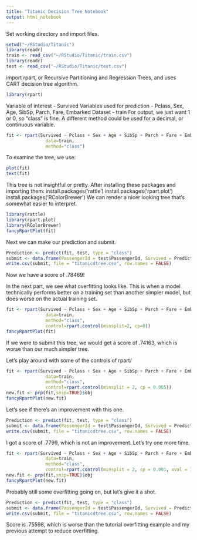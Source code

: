 ```yaml
---
title: "Titanic Decision Tree Notebook"
output: html_notebook
---
```


Set working directory and import files.

```r
setwd("~/RStudio/Titanic")
library(readr)
train <- read_csv("~/RStudio/Titanic/train.csv")
library(readr)
test <- read_csv("~/RStudio/Titanic/test.csv")
```

import rpart, or Recursive Partitioning and Regression Trees, and uses CART decision tree algorithm.

```r
library(rpart)
```

Variable of interest - Survived
Variables used for prediction - Pclass, Sex, Age, SibSp, Parch, Fare, Embarked
Dataset - train
For output, we just want 1 or 0, so "class" is fine. A different method could be used for a decimal, 
or continuous variable.

```r
fit <- rpart(Survived ~ Pclass + Sex + Age + SibSp + Parch + Fare + Embarked,
               data=train,
               method="class")
```

To examine the tree, we use:

```r
plot(fit)
text(fit)
```

This tree is not insightful or pretty. After installing these packages and importing them:
install.packages('rattle')
install.packages('rpart.plot')
install.packages('RColorBrewer')
We can render a nicer looking tree that's somewhat easier to interpret.

```r
library(rattle)
library(rpart.plot)
library(RColorBrewer)
fancyRpartPlot(fit)
```

Next we can make our prediction and submit.

```r
Prediction <- predict(fit, test, type = "class")
submit <- data.frame(PassengerId = test$PassengerId, Survived = Prediction)
write.csv(submit, file = "titanicdtree.csv", row.names = FALSE)
```

Now we have a score of .78469!

In the next part, we see what overfitting looks like. This is when a model technically performs better on a training set than another simpler model, but does worse on the actual training set.

```r
fit <- rpart(Survived ~ Pclass + Sex + Age + SibSp + Parch + Fare + Embarked,
               data=train,
               method="class", 
               control=rpart.control(minsplit=2, cp=0))
fancyRpartPlot(fit)
```

If we were to submit this tree, we would get a score of .74163, which is worse than our much simpler tree.

Let's play around with some of the controls of rpart/
```r
fit <- rpart(Survived ~ Pclass + Sex + Age + SibSp + Parch + Fare + Embarked,
               data=train,
               method="class",
               control=rpart.control(minsplit = 2, cp = 0.005))
new.fit <- prp(fit,snip=TRUE)$obj
fancyRpartPlot(new.fit)
```

Let's see if there's an improvement with this one.

```r
Prediction <- predict(fit, test, type = "class")
submit <- data.frame(PassengerId = test$PassengerId, Survived = Prediction)
write.csv(submit, file = "titanicdtree.csv", row.names = FALSE)
```

I got a score of .7799, which is not an improvement. Let's try one more time.

```r
fit <- rpart(Survived ~ Pclass + Sex + Age + SibSp + Parch + Fare + Embarked,
               data=train,
               method="class",
               control=rpart.control(minsplit = 2, cp = 0.001, xval = 1))
new.fit <- prp(fit,snip=TRUE)$obj
fancyRpartPlot(new.fit)
```

Probably still some overfitting going on, but let's give it a shot.

```r
Prediction <- predict(fit, test, type = "class")
submit <- data.frame(PassengerId = test$PassengerId, Survived = Prediction)
write.csv(submit, file = "titanicdtree.csv", row.names = FALSE)
```

Score is .75598, which is worse than the tutorial overfitting example and my previous attempt to reduce overfitting.
